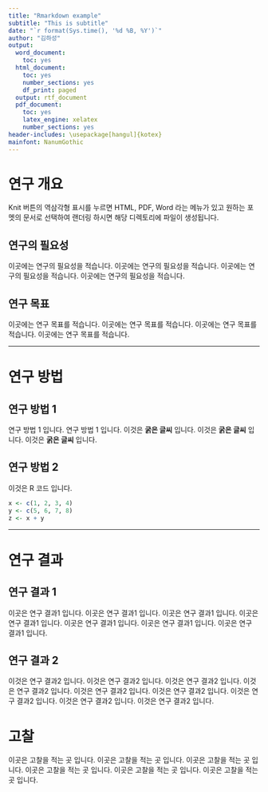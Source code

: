 ```yaml
---
title: "Rmarkdown example"
subtitle: "This is subtitle"
date: "`r format(Sys.time(), '%d %B, %Y')`"
author: "김하성"
output:
  word_document:
    toc: yes
  html_document:
    toc: yes
    number_sections: yes
    df_print: paged
  output: rtf_document
  pdf_document:
    toc: yes
    latex_engine: xelatex
    number_sections: yes
header-includes: \usepackage[hangul]{kotex}
mainfont: NanumGothic
---
```



# 연구 개요 

Knit 버튼의 역삼각형 표시를 누르면 HTML, PDF, Word 라는 메뉴가 있고 원하는 포멧의 문서로 선택하여 랜더링 하시면 해당 디렉토리에 파일이 생성됩니다. 

## 연구의 필요성

이곳에는 연구의 필요성을 적습니다. 이곳에는 연구의 필요성을 적습니다. 이곳에는 연구의 필요성을 적습니다. 이곳에는 연구의 필요성을 적습니다. 

## 연구 목표 

이곳에는 연구 목표를 적습니다. 이곳에는 연구 목표를 적습니다. 이곳에는 연구 목표를 적습니다. 이곳에는 연구 목표를 적습니다. 

---

# 연구 방법


## 연구 방법 1

연구 방법 1 입니다. 연구 방법 1 입니다. 이것은 **굵은 글씨** 입니다. 이것은 **굵은 글씨** 입니다.  이것은 **굵은 글씨** 입니다.  


## 연구 방법 2

이것은 R 코드 입니다. 

```r

x <- c(1, 2, 3, 4)
y <- c(5, 6, 7, 8)
z <- x + y

```

---

# 연구 결과

## 연구 결과 1

이곳은 연구 결과1 입니다. 이곳은 연구 결과1 입니다. 이곳은 연구 결과1 입니다. 이곳은 연구 결과1 입니다. 이곳은 연구 결과1 입니다. 이곳은 연구 결과1 입니다. 이곳은 연구 결과1 입니다. 


## 연구 결과 2

이것은 연구 결과2 입니다. 이것은 연구 결과2 입니다. 이것은 연구 결과2 입니다. 이것은 연구 결과2 입니다. 이것은 연구 결과2 입니다. 이것은 연구 결과2 입니다. 이것은 연구 결과2 입니다. 이것은 연구 결과2 입니다. 이것은 연구 결과2 입니다. 



# 고찰 

이곳은 고찰을 적는 곳 입니다. 이곳은 고찰을 적는 곳 입니다. 이곳은 고찰을 적는 곳 입니다. 이곳은 고찰을 적는 곳 입니다. 이곳은 고찰을 적는 곳 입니다. 이곳은 고찰을 적는 곳 입니다. 